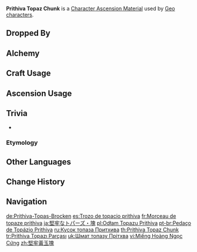 {{Item Infobox
|id           = 104173
|image        = Item Prithiva Topaz Chunk.png
|type         = Character Ascension Materials
|invCategory  = Character Development Items
|group        = Prithiva Topaz
|group2       = Ascension Gems
|quality      = 4
|description  = Character Ascension material.<br>"The currencies that flow through this land are my flesh and blood.<br>For thus did I become the guarantor of the people's hard work, wisdom, and future."
|source1      = Dropped by [[Normal Bosses]] and [[Weekly Bosses]] (Lv. 60+)
|source2      = [[Alchemy]] (AR 35+)
}}
'''Prithiva Topaz Chunk''' is a [[Character Ascension Material]] used by [[Geo]] [[characters]].

==Dropped By==
{{Dropped By|level=60}}

==Alchemy==
{{Recipe
|type = Crafting
|Prithiva Topaz Fragment = 3
|Mora = 900
|sort = Prithiva Topaz Fragment;Mora
}}
{{Recipe
|type = Converting
|Agnidus Agate Chunk = 1
|Dust of Azoth = 9
|sort = Agnidus Agate Chunk;Dust of Azoth
}}
{{Recipe
|type = Converting
|Varunada Lazurite Chunk = 1
|Dust of Azoth = 9
|sort = Varunada Lazurite Chunk;Dust of Azoth
}}
{{Recipe
|type = Converting
|Nagadus Emerald Chunk = 1
|Dust of Azoth = 9
|sort = Nagadus Emerald Chunk;Dust of Azoth
}}
{{Recipe
|type = Converting
|Vajrada Amethyst Chunk = 1
|Dust of Azoth = 9
|sort = Vajrada Amethyst Chunk;Dust of Azoth
}}
{{Recipe
|type = Converting
|Vayuda Turquoise Chunk = 1
|Dust of Azoth = 9
|sort = Vayuda Turquoise Chunk;Dust of Azoth
}}
{{Recipe
|type = Converting
|Shivada Jade Chunk = 1
|Dust of Azoth = 9
|sort = Shivada Jade Chunk;Dust of Azoth
}}

==Craft Usage==
{{Craft Usage}}

==Ascension Usage==
{{Ascension Usage}}

==Trivia==
* {{Transclude|Prithiva Topaz|PrithivaQuote|section=1}}
===Etymology===
{{Transclude|Prithiva Topaz|Etymology}}

==Other Languages==
{{Other Languages
|en      = Prithiva Topaz Chunk
|zhs     = 坚牢黄玉块
|zhs_rm  = Jiānláo Huángyù Kuài
|zht     = 堅牢黃玉塊
|zht_rm  = Jiānláo Huángyù Kuài
|zh_tl   = Sturdy Topaz Chunk
|ja      = 堅牢なトパーズ・塊
|ja_rm   = Kenrou na Topaazu - Katamari
|ja_tl   = Sturdy Topaz - Chunk
|ko      = 단단한 황옥 덩이
|ko_rm   = 
|ko_tl   = Solid Topaz Chunk
|es      = Trozo de topacio prithiva
|es_tl   = Piece of Prithiva Topaz
|fr      = Morceau de topaze prithiva
|fr_tl   = Prithiva Topaz Chunk
|ru      = Кусок топаза Притхива
|ru_tl   = Prithiva Topaz Piece
|th      = Prithiva Topaz Chunk
|vi      = Miếng Hoàng Ngọc Cứng
|vi_tl   = 
|de      = Prithiva-Topas-Brocken
|de_tl   = Prithiva Topaz Chunk
|id      = Prithiva Topaz Chunk
|pt      = Pedaço de Topázio Prithiva
|pt_tl   = 
|tr      = Prithiva Topazı Parçası
|tr_tl   = Prithiva Topaz Piece
|it      = Pezzo di topazio Prithiva
|it_tl   = Prithiva Topaz Chunk
}}

==Change History==
{{Change History|1.0}}

==Navigation==
{{Development Item Navbox|Character Ascension Materials}}

[[de:Prithiva-Topas-Brocken]]
[[es:Trozo de topacio prithiva]]
[[fr:Morceau de topaze prithiva]]
[[ja:堅牢なトパーズ・塊]]
[[pl:Odłam Topazu Prithiva]]
[[pt-br:Pedaço de Topázio Prithiva]]
[[ru:Кусок топаза Притхива]]
[[th:Prithiva Topaz Chunk]]
[[tr:Prithiva Topazı Parçası]]
[[uk:Шмат топазу Прітхва]]
[[vi:Miếng Hoàng Ngọc Cứng]]
[[zh:堅牢黃玉塊]]